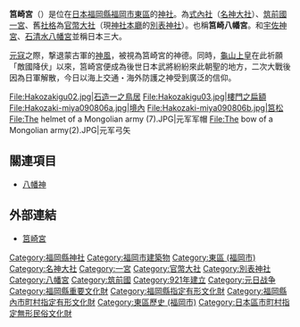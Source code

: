 {{日本神社
| name = 筥崎宮
| img = File:Hakozakigu01.jpg
| img_capt = 樓門（重要文化財）
| image_width = 250px
| nihongo = 筥崎宮
| hiragana = はこざきぐう
| romaji = Hakozaki-gū
| location = [[福岡縣|福岡縣]][[福岡市|福岡市]][[東區_(福岡市)|東區]]箱崎1-22-1
| god = [[應神天皇|應神天皇]]<br />[[神功皇后|神功皇后]]<br/>[[玉依姬|玉依姫命]]
| type = [[式內社|式內社]]（[[名神大社|名神大社]]）・[[筑前國|筑前國]][[一宮|一宮]]・[[官幣大社|官幣大社]]・[[別表神社|別表神社]]
| struct = [[流造|流造]]
| open_year = [[延喜|延喜]]21年（921年）
| cere_date = 玉取祭（玉せせり，[[1月3日|1月3日]]）<br/>春期社日祭（春分に近い戊の日）<br/>秋期社日祭（秋分に近い戊の日）
}}

{{mapplot|Japan|130.423133|33.6147|caption=筥崎宮}}

'''筥崎宮'''（{{lang|ja|はこざきぐう}}）是位在[[日本|日本]][[福岡縣|福岡縣]][[福岡市|福岡市]][[東區_(福岡市)|東區]]的[[神社|神社]]。為[[式內社|式內社]]（[[名神大社|名神大社]]）、[[筑前國|筑前國]][[一宮|一宮]]、舊[[社格|社格]]為[[官幣大社|官幣大社]]（現[[神社本廳|神社本廳]]的[[別表神社|別表神社]]）。也稱'''筥崎八幡宮'''。和[[宇佐神宮|宇佐神宮]]、[[石清水八幡宮|石清水八幡宮]]並稱日本三大{{link-ja|八幡宮|八幡宮}}。

[[元寇|元寇]]之際，撃退蒙古軍的[[神風|神風]]，被視為筥崎宮的神德。同時，[[龜山天皇|龜山上皇]]在此祈願「敵國降伏」以來，筥崎宮便成為後世日本武將紛紛來此朝聖的地方，二次大戰後因為日軍解散，今日以海上交通・海外防護之神受到廣泛的信仰。

<gallery>
File:Hakozakigu02.jpg|石造一之鳥居
File:Hakozakigu03.jpg|樓門之扁額
File:Hakozaki-miya090806a.jpg|境內
File:Hakozaki-miya090806b.jpg|筥松
File:The helmet of a Mongolian army (7).JPG|元军军帽
File:The bow of a Mongolian army(2).JPG|元军弓矢
</gallery>

== 關連項目 ==
*[[八幡神|八幡神]]

== 外部連結 ==
{{Commonscat|Hakozaki-gū}}
* [http://www.hakozakigu.or.jp/ 筥崎宮] {{Wayback|url=http://www.hakozakigu.or.jp/ |date=20210226120910 }}

{{一宮}}
{{近代社格制度}}

[[Category:福岡縣神社|Category:福岡縣神社]]
[[Category:福岡市建築物|Category:福岡市建築物]]
[[Category:東區_(福岡市)|Category:東區 (福岡市)]]
[[Category:名神大社|Category:名神大社]]
[[Category:一宮|Category:一宮]]
[[Category:官幣大社|Category:官幣大社]]
[[Category:別表神社|Category:別表神社]]
[[Category:八幡宮|Category:八幡宮]]
[[Category:筑前國|Category:筑前國]]
[[Category:921年建立|Category:921年建立]]
[[Category:元日战争|Category:元日战争]]
[[Category:福岡縣重要文化財|Category:福岡縣重要文化財]]
[[Category:福岡縣指定有形文化財|Category:福岡縣指定有形文化財]]
[[Category:福岡縣內市町村指定有形文化財|Category:福岡縣內市町村指定有形文化財]]
[[Category:東區歷史_(福岡市)|Category:東區歷史 (福岡市)]]
[[Category:日本區市町村指定無形民俗文化財|Category:日本區市町村指定無形民俗文化財]]